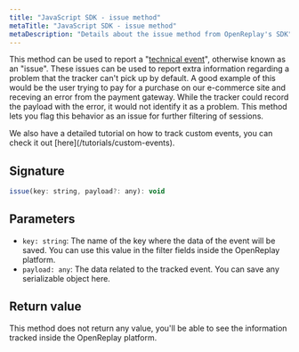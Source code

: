 ```yaml
---
title: "JavaScript SDK - issue method"
metaTitle: "JavaScript SDK - issue method"
metaDescription: "Details about the issue method from OpenReplay's SDK"
---
```


This method can be used to report a "[technical event](/installation/custom-events)", otherwise known as an "issue".
These issues can be used to report extra information regarding a problem that the tracker can't pick up by default. A good example of this would be the user trying to pay for a purchase 
on our e-commerce site and receving an error from the payment gateway. While the tracker could record the payload with the error, it would not identify it as a problem. This method lets you flag 
this behavior as an issue for further filtering of sessions.

<Aside type="tip">
  We also have a detailed tutorial on how to track custom events, you can check it out [here](/tutorials/custom-events).
</Aside>



## Signature
```js
issue(key: string, payload?: any): void
```

## Parameters

- `key: string`: The name of the key where the data of the event will be saved. You can use this value in the filter fields inside the OpenReplay platform.
- `payload: any`: The data related to the tracked event. You can save any serializable object here.

## Return value
This method does not return any value, you'll be able to see the information tracked inside the OpenReplay platform.